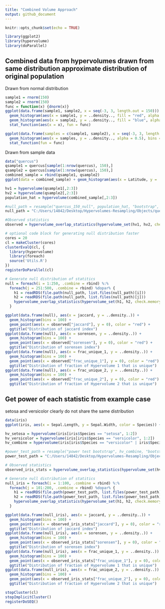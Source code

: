 ```yaml
---
title: "Combined Volume Approach"
output: github_document
---
```


```r
knitr::opts_chunk$set(echo = TRUE)
```

```r
library(ggplot2)
library(hypervolume)
library(doParallel)
```
## Combined data from hypervolumes drawn from same distribution approximate distribution of original population  
Drawn from normal distribution  
```r
sample1 = rnorm(150)
sample2 = rnorm(150)
func = function(x) {dnorm(x)}
ggplot(data.frame(sample1, sample2, x = seq(-3, 3, length.out = 150))) + 
  geom_histogram(aes(x = sample1, y = ..density.., fill = "red", alpha = 0.5), bins = 20) + 
  geom_histogram(aes(x = sample2, y = ..density.., fill = "blue", alpha = 0.5), bins = 20) +
  stat_function(aes(x = x), fun = func)
```
```r
ggplot(data.frame(samples = c(sample1, sample2), x = seq(-3, 3, length.out = 300))) +
  geom_histogram(aes(x = samples, y = ..density.., alpha = 0.5), bins = 30) +
  stat_function(fun = func)
```
Drawn from sample data
```r
data("quercus")
qsample1 = quercus[sample(1:nrow(quercus), 150),]
qsample2 = quercus[sample(1:nrow(quercus), 150),]
combined_sample = rbind(qsample1, qsample2)
ggplot(data = combined_sample) + geom_histogram(aes(x = Latitude, y = ..density..), fill = "red", alpha = 0.5) + geom_histogram(data = quercus, aes(x = Latitude, y = ..density..), fill = "blue", alpha = 0.5) + ggtitle("Red: combined samples \nBlue: original data")
```

```r
hv1 = hypervolume(qsample1[,2:3])
hv2 = hypervolume(qsample2[,2:3])
population_hat = hypervolume(combined_sample[,2:3])
```
```r
#null_path = resample("quercus_150_null", population_hat, "bootstrap", n = 500, points_per_resample = 150, cores = 20)
null_path = "C:/Users/14842/Desktop/Hypervolumes-Resampling/Objects/quercus_150_null"

#Observed statistics
observed = hypervolume_overlap_statistics(hypervolume_set(hv1, hv2, check.memory = FALSE))
```

```r
# optional code block for generating null distribution faster
cores = 20
cl = makeCluster(cores)
clusterEvalQ(cl, {
  library(hypervolume)
  library(foreach)
  source('Utils.R')
})
registerDoParallel(cl)
```

```r
# Generate null distribution of statitics
null = foreach(i = 1:250, .combine = rbind) %:%
  foreach(j = 251:500, .combine = rbind) %dopar% {
    h1 = readRDS(file.path(null_path, list.files(null_path)[i]))
    h2 = readRDS(file.path(null_path, list.files(null_path)[j]))
    hypervolume_overlap_statistics(hypervolume_set(h1, h2, check.memory = FALSE))
  }
```

```r
ggplot(data.frame(null), aes(x = jaccard, y = ..density..)) + 
  geom_histogram(bins = 100) + 
  geom_point(aes(x = observed["jaccard"], y = 0), color = "red") + 
  ggtitle("Distribution of jaccard index")
ggplot(data.frame(null), aes(x = sorensen, y = ..density..)) + 
  geom_histogram(bins = 100) + 
  geom_point(aes(x = observed["sorensen"], y = 0), color = "red") + 
  ggtitle("Distribution of sorensen index")
ggplot(data.frame(null), aes(x = frac_unique_1, y = ..density..)) + 
  geom_histogram(bins = 100) + 
  geom_point(aes(x = observed["frac_unique_1"], y = 0), color = "red") + 
  ggtitle("Distribution of fraction of Hypervolume 1 that is unique")
ggplot(data.frame(null), aes(x = frac_unique_2, y = ..density..)) + 
  geom_histogram(bins = 100) + 
  geom_point(aes(x = observed["frac_unique_2"], y = 0), color = "red") + 
  ggtitle("Distribution of fraction of Hypervolume 2 that is unique")
```

## Get power of each statistic from example case  
setosa and versicolor clearly do not share the same distribution
```r
data(iris)
ggplot(iris, aes(x = Sepal.Length, y = Sepal.Width, color = Species)) + geom_point()
```
```r
hv_setosa = hypervolume(iris[iris$Species == "setosa", 1:2])
hv_versicolor = hypervolume(iris[iris$Species == "versicolor", 1:2])
hv_combine = hypervolume(iris[iris$Species == "versicolor" | iris$Species == "setosa", 1:2])
```
```r
#power_test_path = resample("power test bootstrap", hv_combine, "bootstrap", n = 200, points_per_resample = 50)
power_test_path = "C:/Users/14842/Desktop/Hypervolumes-Resampling/Objects/power test bootstrap"

# Observed statistics
observed_iris_stats = hypervolume_overlap_statistics(hypervolume_set(hv_setosa, hv_versicolor, check.memory = FALSE))
```
```r
# Generate null distribution of statitics
null_iris = foreach(i = 1:100, .combine = rbind) %:%
  foreach(j = 101:200, .combine = rbind) %dopar% {
    h1 = readRDS(file.path(power_test_path, list.files(power_test_path)[i]))
    h2 = readRDS(file.path(power_test_path, list.files(power_test_path)[j]))
    hypervolume_overlap_statistics(hypervolume_set(h1, h2, check.memory = FALSE))
  }
```

```r
ggplot(data.frame(null_iris), aes(x = jaccard, y = ..density..)) + 
  geom_histogram(bins = 100) + 
  geom_point(aes(x = observed_iris_stats["jaccard"], y = 0), color = "red") + 
  ggtitle("Distribution of jaccard index")
ggplot(data.frame(null_iris), aes(x = sorensen, y = ..density..)) + 
  geom_histogram(bins = 100) + 
  geom_point(aes(x = observed_iris_stats["sorensen"], y = 0), color = "red") + 
  ggtitle("Distribution of sorensen index")
ggplot(data.frame(null_iris), aes(x = frac_unique_1, y = ..density..)) + 
  geom_histogram(bins = 100) + 
  geom_point(aes(x = observed_iris_stats["frac_unique_1"], y = 0), color = "red") + 
  ggtitle("Distribution of fraction of Hypervolume 1 that is unique")
ggplot(data.frame(null_iris), aes(x = frac_unique_2, y = ..density..)) + 
  geom_histogram(bins = 100) + 
  geom_point(aes(x = observed_iris_stats["frac_unique_2"], y = 0), color = "red") + 
  ggtitle("Distribution of fraction of Hypervolume 2 that is unique")
```
```r
stopCluster(cl)
stopImplicitCluster()
registerDoSEQ()
```

